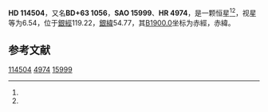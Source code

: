 {{Starbox begin
| name = HD 114504
}}
{{Starbox observe
| epoch = [[J2000.0|J2000.0]]
| constell = {{星座名待查}}<ref name=SIMBAD>{{cite web
 | url=http://simbad.u-strasbg.fr/simbad/sim-id?Ident=HR+4974
 | title=Pulsating variable Star
 | publisher=Centre de Données astronomiques de Strasbourg
 | work=SIMBAD
 | accessdate=2012-07-13
 | archive-date=2016-03-17
 | archive-url=https://web.archive.org/web/20160317191925/http://simbad.u-strasbg.fr/simbad/sim-id?Ident=HR+4974
 | dead-url=no
 }}</ref><ref name=DATA>{{cite web
 | url=http://vizier.u-strasbg.fr/viz-bin/VizieR-5?-out.add=.&-source=5050&-corr=PK=HR&-out.max=9999&HR=4974
 | title=VizieR Detailed Page
 | accessdate=2012-07-13
 | archive-date=2016-03-05
 | archive-url=https://web.archive.org/web/20160305231116/http://vizier.u-strasbg.fr/viz-bin/VizieR-5?-out.add=.&-source=5050&-corr=PK=HR&-out.max=9999&HR=4974
 | dead-url=no
 }}</ref>
| 星官 = 
| ra = {{RA|13|9|50.2}}<ref name=SIMBAD /><ref name=DATA />
| dec = {{DEC|+62|13|45}}<ref name=SIMBAD /><ref name=DATA />
| appmag_v = 6.54<ref name=SIMBAD /><ref name=DATA />
}}
{{Starbox character
| class = A1V<ref name=SIMBAD /><ref name=DATA />
| b-v = -0.02<ref name=SIMBAD /><ref name=DATA />
| u-b = -0.02<ref name=SIMBAD /><ref name=DATA />
| r-i = <ref name=SIMBAD /><ref name=DATA />
| variable = 
}}
{{Starbox astrometry
| radial_v = -0.02
| prop_mo_ra = -17
| parallax = 
| p_error = 
}}
{{Starbox catalog
| names =BD+63 1056，[[SAO星表|SAO]] 15999，[[HD星表|HD]] 114504，[[HR星表|HR]] 4974}}
{{Starbox reference |Simbad=HR+4974}}
{{Starbox end}}

'''HD 114504'''，又名'''BD+63 1056'''，'''SAO 15999'''、'''HR 4974'''，是一颗恒星<ref name=SIMBAD /><ref name=DATA />，视星等为6.54，位于[[銀道座標系|銀經]]119.22，[[銀道座標系|銀緯]]54.77，其[[B1900.0|B1900.0]]坐标为赤經{{RA|13|5|58.2}}，赤緯{{DEC|+62|54.77|43}}。

== 参考文献 ==
{{reflist}}

{{star-stub}}

[[Category:HD和HDE天體|114504]]
[[Category:HR天體|4974]]
[[Category:SAO天體|15999]]